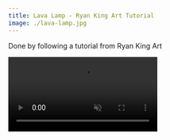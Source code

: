 ```yaml
---
title: Lava Lamp - Ryan King Art Tutorial
image: ./lava-lamp.jpg
---
```



Done by following a tutorial from Ryan King Art

<video src={video} playsInline autoplay muted loop class="object-cover w-full h-full" />

Link to the tutorial: https://www.youtube.com/watch?v=lOsXQFeSQSM
